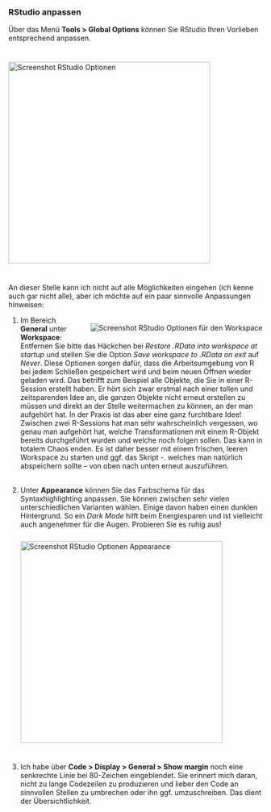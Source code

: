 ### RStudio anpassen

Über das Menü **Tools > Global Options** können Sie RStudio Ihren Vorlieben entsprechend anpassen. 

<img src="images/screenshot_rstudio_options.png" alt="Screenshot RStudio Optionen"  style="width:400px;margin-right:550px;margin-bottom:25px;margin-top:25px">

An dieser Stelle kann ich nicht auf alle Möglichkeiten eingehen (ich kenne auch gar nicht alle), aber ich möchte auf ein paar sinnvolle Anpassungen hinweisen:

1. <img src="images/screenshot_rstudio_options_workspace.png" alt="Screenshot RStudio Optionen für den Workspace"  style="float:right;margin-top:15;margin-left:15px;margin-bottom:5px">Im Bereich **General** unter **Workspace**: Entfernen Sie bitte das Häckchen bei *Restore .RData into workspace at startup* und stellen Sie die Option *Save workspace to .RData on exit* auf *Never*. Diese Optionen sorgen dafür, dass die Arbeitsumgebung von R bei jedem Schließen gespeichert wird und beim neuen Öffnen wieder geladen wird. Das betrifft zum Beispiel alle Objekte, die Sie in einer R-Session erstellt haben. Er hört sich zwar erstmal nach einer tollen und zeitsparenden Idee an, die ganzen Objekte nicht erneut erstellen zu müssen und direkt an der Stelle weitermachen zu können, an der man aufgehört hat. In der Praxis ist das aber eine ganz furchtbare Idee! Zwischen zwei R-Sessions hat man sehr wahrscheinlich vergessen, wo genau man aufgehört hat, welche Transformationen mit einem R-Objekt bereits durchgeführt wurden und welche noch folgen sollen. Das kann in totalem Chaos enden. Es ist daher besser mit einem frischen, leeren Workspace zu starten und ggf. das Skript -. welches man natürlich abspeichern sollte -- von oben nach unten erneut auszuführen. <br /><br /> 

2. Unter **Appearance** können Sie das Farbschema für das Syntaxhighlighting anpassen. Sie können zwischen sehr vielen unterschiedlichen Varianten wählen. Einige davon haben einen dunklen Hintergrund. So ein *Dark Mode* hilft beim Energiesparen und ist vielleicht auch angenehmer für die Augen. Probieren Sie es ruhig aus!
<img src="images/screenshot_rstudio_options_appearance.png" alt="Screenshot RStudio Optionen Appearance" style="width:400px;margin-right:550px;margin-bottom:25px;margin-top:25px">

3. Ich habe über **Code > Display > General > Show margin** noch eine senkrechte Linie bei 80-Zeichen eingeblendet. Sie erinnert mich daran, nicht zu lange Codezeilen zu produzieren und lieber den Code an sinnvollen Stellen zu umbrechen oder ihn ggf. umzuschreiben. Das dient der Übersichtlichkeit.
